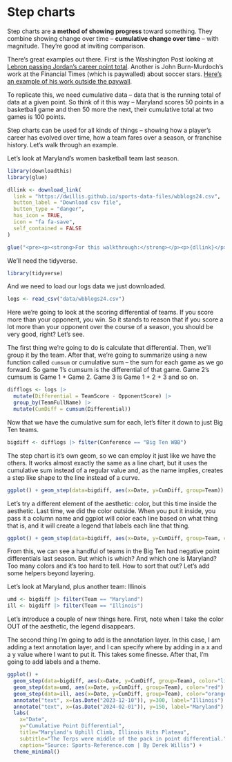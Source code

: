 # Step charts

Step charts are **a method of showing progress** toward something. They combine showing change over time -- **cumulative change over time** -- with magnitude. They're good at inviting comparison.

There's great examples out there. First is the Washington Post looking at [Lebron passing Jordan's career point total](https://www.washingtonpost.com/graphics/sports/lebron-james-michael-jordan-nba-scoring-list/?utm_term=.481074150849). Another is John Burn-Murdoch's work at the Financial Times (which is paywalled) about soccer stars. [Here's an example of his work outside the paywall](http://johnburnmurdoch.github.io/projects/goal-lines/CL/).

To replicate this, we need cumulative data -- data that is the running total of data at a given point. So think of it this way -- Maryland scores 50 points in a basketball game and then 50 more the next, their cumulative total at two games is 100 points.

Step charts can be used for all kinds of things -- showing how a player's career has evolved over time, how a team fares over a season, or franchise history. Let's walk through an example.

Let's look at Maryland's women basketball team last season.

```r
library(downloadthis)
library(glue)

dllink <- download_link(
  link = "https://dwillis.github.io/sports-data-files/wbblogs24.csv",
  button_label = "Download csv file",
  button_type = "danger",
  has_icon = TRUE,
  icon = "fa fa-save",
  self_contained = FALSE
)

glue("<pre><p><strong>For this walkthrough:</strong></p><p>{dllink}</p></pre>")

```

We'll need the tidyverse.

```r
library(tidyverse)
```

And we need to load our logs data we just downloaded.

```r
logs <- read_csv("data/wbblogs24.csv")
```

Here we're going to look at the scoring differential of teams. If you score more than your opponent, you win. So it stands to reason that if you score a lot more than your opponent over the course of a season, you should be very good, right? Let's see.

The first thing we're going to do is calculate that differential. Then, we'll group it by the team. After that, we're going to summarize using a new function called `cumsum` or cumulative sum -- the sum for each game as we go forward. So game 1's cumsum is the differential of that game. Game 2's cumsum is Game 1 + Game 2. Game 3 is Game 1 + 2 + 3 and so on.

```r
difflogs <- logs |> 
  mutate(Differential = TeamScore - OpponentScore) |> 
  group_by(TeamFullName) |> 
  mutate(CumDiff = cumsum(Differential))
```

Now that we have the cumulative sum for each, let's filter it down to just Big Ten teams.

```r
bigdiff <- difflogs |> filter(Conference == "Big Ten WBB")
```

The step chart is it's own geom, so we can employ it just like we have the others. It works almost exactly the same as a line chart, but it uses the cumulative sum instead of a regular value and, as the name implies, creates a step like shape to the line instead of a curve.

```r
ggplot() + geom_step(data=bigdiff, aes(x=Date, y=CumDiff, group=Team))
```

Let's try a different element of the aesthetic: color, but this time inside the aesthetic. Last time, we did the color outside. When you put it inside, you pass it a column name and ggplot will color each line based on what thing that is, and it will create a legend that labels each line that thing.

```r
ggplot() + geom_step(data=bigdiff, aes(x=Date, y=CumDiff, group=Team, color=Team))
```

From this, we can see a handful of teams in the Big Ten had negative point differentials last season. But which is which? And which one is Maryland? Too many colors and it's too hard to tell. How to sort that out? Let's add some helpers beyond layering.

Let's look at Maryland, plus another team: Illinois

```r
umd <- bigdiff |> filter(Team == "Maryland")
ill <- bigdiff |> filter(Team == "Illinois")
```

Let's introduce a couple of new things here. First, note when I take the color OUT of the aesthetic, the legend disappears.

The second thing I'm going to add is the annotation layer. In this case, I am adding a text annotation layer, and I can specify where by adding in a x and a y value where I want to put it. This takes some finesse. After that, I'm going to add labels and a theme.

```r
ggplot() + 
  geom_step(data=bigdiff, aes(x=Date, y=CumDiff, group=Team), color="light grey") +
  geom_step(data=umd, aes(x=Date, y=CumDiff, group=Team), color="red") + 
  geom_step(data=ill, aes(x=Date, y=CumDiff, group=Team), color="orange") +
  annotate("text", x=(as.Date("2023-12-10")), y=300, label="Illinois") +
  annotate("text", x=(as.Date("2024-02-01")), y=150, label="Maryland") +
  labs(
    x="Date", 
    y="Cumulative Point Differential", 
    title="Maryland's Uphill Climb, Illinois Hits Plateau", 
    subtitle="The Terps were middle of the pack in point differential.", 
    caption="Source: Sports-Reference.com | By Derek Willis") +
  theme_minimal()
```
